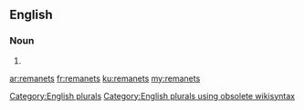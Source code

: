 ==English==

===Noun===
{{head|en}}

# {{plural of|remanet}}

[[Category:English plurals]][[Category:English plurals using obsolete wikisyntax]]

[[ar:remanets]]
[[fr:remanets]]
[[ku:remanets]]
[[my:remanets]]